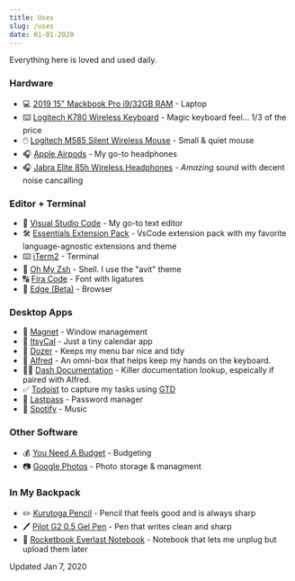 ```yaml
---
title: Uses
slug: /uses
date: 01-01-2020
---
```


Everything here is loved and used daily.

### Hardware

- 💻 [2019 15" Mackbook Pro i9/32GB RAM] - Laptop
- ⌨️ [Logitech K780 Wireless Keyboard] - Magic keyboard feel... 1/3 of the price
- 🖱️ [Logitech M585 Silent Wireless Mouse] - Small & quiet mouse
- 🎧 [Apple Airpods] - My go-to headphones
- 🎧 [Jabra Elite 85h Wireless Headphones] - _Amazing_ sound with decent noise cancalling

### Editor + Terminal

- 📝 [Visual Studio Code] - My go-to text editor
- 🛠️ [Essentials Extension Pack] - VsCode extension pack with my favorite language-agnostic extensions and theme
- ⌨️ [iTerm2] - Terminal
- 🐚 [Oh My Zsh] - Shell. I use the "avit" theme
- 🔠 [Fira Code] - Font with ligatures
- 🔎 [Edge (Beta)] - Browser

### Desktop Apps

- 🧲 [Magnet] - Window management
- 📅 [ItsyCal] - Just a tiny calendar app
- 🚧 [Dozer] - Keeps my menu bar nice and tidy
- 🎩 [Alfred] - An omni-box that helps keep my hands on the keyboard.
- 🏃🏼 [Dash Documentation] - Killer documentation lookup, espeically if paired with Alfred.
- ✅ [Todoist] to capture my tasks using [GTD]
- 🔑 [Lastpass] - Password manager
- 🎵 [Spotify] - Music

### Other Software

- 💰 [You Need A Budget] - Budgeting
- 📷 [Google Photos] - Photo storage & managment

### In My Backpack

- ✏️ [Kurutoga Pencil] - Pencil that feels good and is always sharp
- 🖊️ [Pilot G2 0.5 Gel Pen] - Pen that writes clean and sharp
- 📓 [Rocketbook Everlast Notebook] - Notebook that lets me unplug but upload them later

Updated Jan 7, 2020

[2019 15" mackbook pro i9/32gb ram]: https://www.apple.com/us-hed/shop/buy-mac/macbook-pro/16-inch-space-gray-2.3ghz-8-core-processor-1tb#
[alfred]: https://www.alfredapp.com/
[apple airpods]: https://www.apple.com/us-hed/shop/product/MV7N2/airpods-with-charging-case
[dash documentation]: https://kapeli.com/dash
[dozer]: https://github.com/Mortennn/Dozer
[edge (beta)]: https://www.microsoftedgeinsider.com/en-us/download/?platform=macos
[essentials extension pack]: https://marketplace.visualstudio.com/items?itemName=bradenwatkins.essentials
[fira code]: https://github.com/tonsky/FiraCode
[gtd]: https://gettingthingsdone.com/
[iterm2]: https://iterm2.com/
[itsycal]: https://www.mowglii.com/itsycal/
[jabra elite 85h wireless headphones]: https://amzn.to/2R1TpWy
[kurutoga pencil]: https://amzn.to/2FtD0EH
[lastpass]: https://www.lastpass.com/solutions/business-password-manager
[logitech k780 wireless keyboard]: https://amzn.to/2rLEEOO
[logitech m585 silent wireless mouse]: https://amzn.to/306aDpF
[magnet]: https://magnet.crowdcafe.com/
[oh my zsh]: https://ohmyz.sh/
[pilot g2 0.5 gel pen]: https://amzn.to/2s9hZwc
[rocketbook everlast notebook]: https://amzn.to/2YBCWKe
[spotify]: https://www.spotify.com/us/
[todoist]: https://todoist.com/
[visual studio code]: https://code.visualstudio.com/
[you need a budget]: https://www.youneedabudget.com/
[google photos]: https://photos.google.com/
[transit]: https://transit.app/
